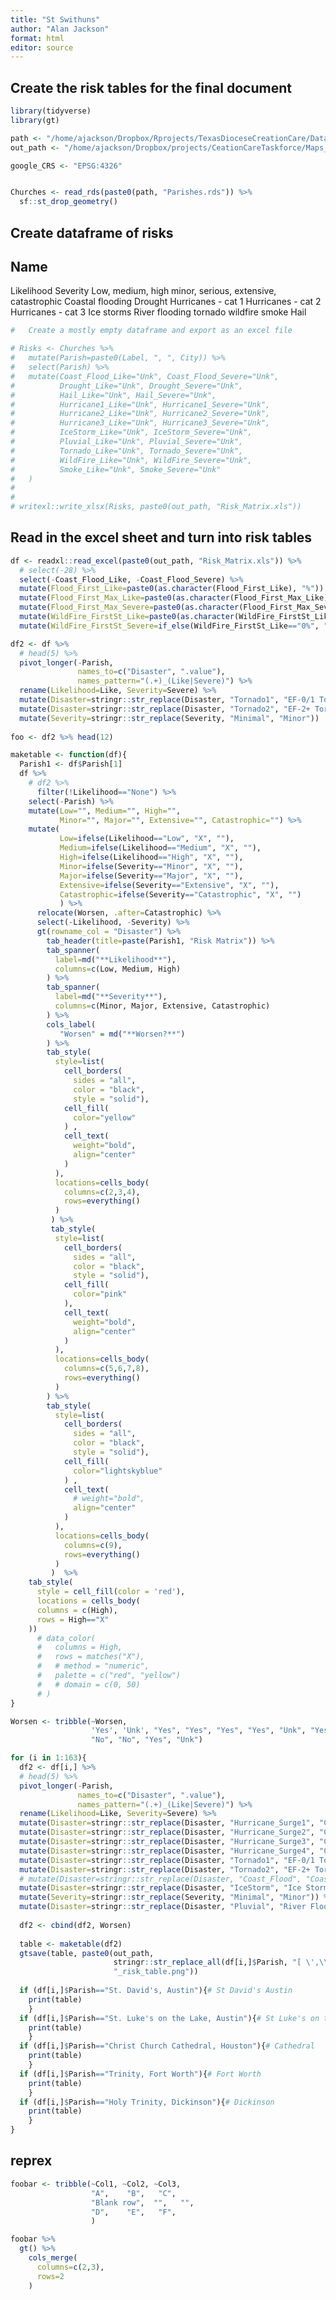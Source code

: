 ```yaml
---
title: "St Swithuns"
author: "Alan Jackson"
format: html
editor: source
---
```


## Create the risk tables for the final document

```r

library(tidyverse)
library(gt)

path <- "/home/ajackson/Dropbox/Rprojects/TexasDioceseCreationCare/Data/"
out_path <- "/home/ajackson/Dropbox/projects/CeationCareTaskforce/Maps_and_tables/Risk/"

google_CRS <- "EPSG:4326"


Churches <- read_rds(paste0(path, "Parishes.rds")) %>% 
  sf::st_drop_geometry()

```

##    Create dataframe of risks

Name
----
Likelihood          Severity
Low, medium, high   minor, serious, extensive, catastrophic
Coastal flooding
Drought
Hurricanes - cat 1
Hurricanes - cat 2
Hurricanes - cat 3
Ice storms
River flooding
tornado
wildfire
smoke
Hail

```r

#   Create a mostly empty dataframe and export as an excel file

# Risks <- Churches %>% 
#   mutate(Parish=paste0(Label, ", ", City)) %>% 
#   select(Parish) %>% 
#   mutate(Coast_Flood_Like="Unk", Coast_Flood_Severe="Unk",
#          Drought_Like="Unk", Drought_Severe="Unk",
#          Hail_Like="Unk", Hail_Severe="Unk",
#          Hurricane1_Like="Unk", Hurricane1_Severe="Unk",
#          Hurricane2_Like="Unk", Hurricane2_Severe="Unk",
#          Hurricane3_Like="Unk", Hurricane3_Severe="Unk",
#          IceStorm_Like="Unk", IceStorm_Severe="Unk",
#          Pluvial_Like="Unk", Pluvial_Severe="Unk",
#          Tornado_Like="Unk", Tornado_Severe="Unk",
#          WildFire_Like="Unk", WildFire_Severe="Unk",
#          Smoke_Like="Unk", Smoke_Severe="Unk"
#   )
#          
#          
# writexl::write_xlsx(Risks, paste0(out_path, "Risk_Matrix.xls"))

```

##        Read in the excel sheet and turn into risk tables

```r

df <- readxl::read_excel(paste0(out_path, "Risk_Matrix.xls")) %>% 
  # select(-28) %>% 
  select(-Coast_Flood_Like, -Coast_Flood_Severe) %>% 
  mutate(Flood_First_Like=paste0(as.character(Flood_First_Like), "%")) %>% 
  mutate(Flood_First_Max_Like=paste0(as.character(Flood_First_Max_Like), "%")) %>% 
  mutate(Flood_First_Max_Severe=paste0(as.character(Flood_First_Max_Severe), " ft")) %>% 
  mutate(WildFire_FirstSt_Like=paste0(as.character(WildFire_FirstSt_Like), "%")) %>% 
  mutate(WildFire_FirstSt_Severe=if_else(WildFire_FirstSt_Like=="0%", "Minor", "Medium"))

df2 <- df %>% 
  # head(5) %>% 
  pivot_longer(-Parish, 
               names_to=c("Disaster", ".value"),
               names_pattern="(.+)_(Like|Severe)") %>% 
  rename(Likelihood=Like, Severity=Severe) %>% 
  mutate(Disaster=stringr::str_replace(Disaster, "Tornado1", "EF-0/1 Tornado")) %>% 
  mutate(Disaster=stringr::str_replace(Disaster, "Tornado2", "EF-2+ Tornado")) %>% 
  mutate(Severity=stringr::str_replace(Severity, "Minimal", "Minor"))  
              
foo <- df2 %>% head(12)

maketable <- function(df){
  Parish1 <- df$Parish[1]
  df %>%
    # df2 %>%
      filter(!Likelihood=="None") %>% 
    select(-Parish) %>% 
    mutate(Low="", Medium="", High="",
           Minor="", Major="", Extensive="", Catastrophic="") %>% 
    mutate(
           Low=ifelse(Likelihood=="Low", "X", ""),
           Medium=ifelse(Likelihood=="Medium", "X", ""),
           High=ifelse(Likelihood=="High", "X", ""),
           Minor=ifelse(Severity=="Minor", "X", ""),
           Major=ifelse(Severity=="Major", "X", ""),
           Extensive=ifelse(Severity=="Extensive", "X", ""),
           Catastrophic=ifelse(Severity=="Catastrophic", "X", "")
           ) %>% 
      relocate(Worsen, .after=Catastrophic) %>% 
      select(-Likelihood, -Severity) %>% 
      gt(rowname_col = "Disaster") %>% 
        tab_header(title=paste(Parish1, "Risk Matrix")) %>% 
        tab_spanner(
          label=md("**Likelihood**"),
          columns=c(Low, Medium, High)
        ) %>% 
        tab_spanner(
          label=md("**Severity**"),
          columns=c(Minor, Major, Extensive, Catastrophic)
        ) %>%   
        cols_label(
           "Worsen" = md("**Worsen?**")
        ) %>%
        tab_style(
          style=list(
            cell_borders(
              sides = "all", 
              color = "black", 
              style = "solid"),
            cell_fill(
              color="yellow"
            ) ,
            cell_text(
              weight="bold",
              align="center"
            )
          ),
          locations=cells_body(
            columns=c(2,3,4),
            rows=everything()
          )
         ) %>% 
         tab_style(
          style=list(
            cell_borders(
              sides = "all", 
              color = "black", 
              style = "solid"),
            cell_fill(
              color="pink"
            ), 
            cell_text(
              weight="bold",
              align="center"
            )
          ),
          locations=cells_body(
            columns=c(5,6,7,8),
            rows=everything()
          )
        ) %>%        
        tab_style(
          style=list(
            cell_borders(
              sides = "all", 
              color = "black", 
              style = "solid"),
            cell_fill(
              color="lightskyblue"
            ) ,
            cell_text(
              # weight="bold",
              align="center"
            )
          ),
          locations=cells_body(
            columns=c(9),
            rows=everything()
          )
         )  %>% 
    tab_style(
      style = cell_fill(color = 'red'),
      locations = cells_body(
      columns = c(High), 
      rows = High=="X" 
    ))
      # data_color(
      #   columns = High,
      #   rows = matches("X"),
      #   # method = "numeric",
      #   palette = c("red", "yellow")
      #   # domain = c(0, 50)
      # )
}

Worsen <- tribble(~Worsen,
                  'Yes', 'Unk', "Yes", "Yes", "Yes", "Yes", "Unk", "Yes",
                  "No", "No", "Yes", "Unk")

for (i in 1:163){
  df2 <- df[i,] %>% 
  # head(5) %>% 
  pivot_longer(-Parish, 
               names_to=c("Disaster", ".value"),
               names_pattern="(.+)_(Like|Severe)") %>% 
  rename(Likelihood=Like, Severity=Severe) %>% 
  mutate(Disaster=stringr::str_replace(Disaster, "Hurricane_Surge1", "Cat 1 Surge")) %>% 
  mutate(Disaster=stringr::str_replace(Disaster, "Hurricane_Surge2", "Cat 2 Surge")) %>% 
  mutate(Disaster=stringr::str_replace(Disaster, "Hurricane_Surge3", "Cat 3 Surge")) %>% 
  mutate(Disaster=stringr::str_replace(Disaster, "Hurricane_Surge4", "Cat 4 Surge")) %>% 
  mutate(Disaster=stringr::str_replace(Disaster, "Tornado1", "EF-0/1 Tornado")) %>% 
  mutate(Disaster=stringr::str_replace(Disaster, "Tornado2", "EF-2+ Tornado")) %>% 
  # mutate(Disaster=stringr::str_replace(Disaster, "Coast_Flood", "Coastal Flooding")) %>% 
  mutate(Disaster=stringr::str_replace(Disaster, "IceStorm", "Ice Storm")) %>% 
  mutate(Severity=stringr::str_replace(Severity, "Minimal", "Minor")) %>% 
  mutate(Disaster=stringr::str_replace(Disaster, "Pluvial", "River Flooding"))
  
  df2 <- cbind(df2, Worsen)
  
  table <- maketable(df2)
  gtsave(table, paste0(out_path, 
                       stringr::str_replace_all(df[i,]$Parish, "[ \',\\.]", "_"),
                       "_risk_table.png")) 
  
  if (df[i,]$Parish=="St. David's, Austin"){# St David's Austin
    print(table)
    }
  if (df[i,]$Parish=="St. Luke's on the Lake, Austin"){# St Luke's on the Lake
    print(table)
    }
  if (df[i,]$Parish=="Christ Church Cathedral, Houston"){# Cathedral
    print(table)
    }
  if (df[i,]$Parish=="Trinity, Fort Worth"){# Fort Worth
    print(table)
    }
  if (df[i,]$Parish=="Holy Trinity, Dickinson"){# Dickinson
    print(table)
    }
}


```


## reprex

```r

foobar <- tribble(~Col1, ~Col2, ~Col3,
                  "A",    "B",   "C",
                  "Blank row",  "",   "",
                  "D",    "E",   "F",
                  )

foobar %>% 
  gt() %>% 
    cols_merge(
      columns=c(2,3),
      rows=2
    ) 

```


